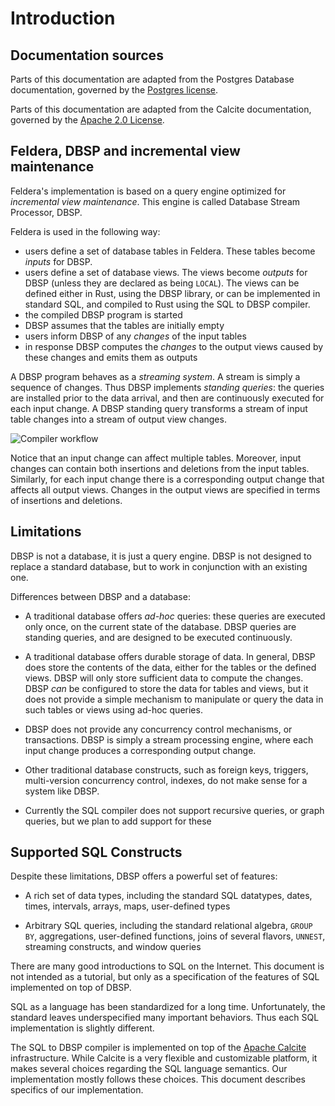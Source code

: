 # Introduction

## Documentation sources

Parts of this documentation are adapted from the Postgres Database
documentation, governed by the [Postgres
license](https://postgrespro.com/postgresql_license).

Parts of this documentation are adapted from the Calcite
documentation, governed by the [Apache 2.0
License](https://github.com/apache/calcite/blob/main/LICENSE).

## Feldera, DBSP and incremental view maintenance

Feldera's implementation is based on a query engine optimized
for *incremental view maintenance*. This engine is called Database Stream
Processor, DBSP.

Feldera is used in the following way:

- users define a set of database tables in Feldera. These tables
  become *inputs* for DBSP.
- users define a set of database views.  The views become *outputs* for DBSP
  (unless they are declared as being `LOCAL`).
  The views can be defined either in Rust, using the DBSP library, or can be
  implemented in standard SQL, and compiled to Rust using the SQL to DBSP
  compiler.
- the compiled DBSP program is started
- DBSP assumes that the tables are initially empty
- users inform DBSP of any *changes* of the input tables
- in response DBSP computes the *changes* to the output views caused
  by these changes and emits them as outputs

A DBSP program behaves as a *streaming system*.  A stream is simply a
sequence of changes.  Thus DBSP implements *standing queries*: the
queries are installed prior to the data arrival, and then are
continuously executed for each input change.  A DBSP standing query
transforms a stream of input table changes into a stream of output
view changes.

![Compiler workflow](./dbsp-workflow.png)

Notice that an input change can affect multiple tables.  Moreover,
input changes can contain both insertions and deletions from the input
tables.  Similarly, for each input change there is a corresponding
output change that affects all output views.  Changes in the output
views are specified in terms of insertions and deletions.

## Limitations

DBSP is not a database, it is just a query engine.  DBSP is not
designed to replace a standard database, but to work in conjunction
with an existing one.

Differences between DBSP and a database:

- A traditional database offers *ad-hoc* queries: these queries are
  executed only once, on the current state of the database.  DBSP
  queries are standing queries, and are designed to be executed
  continuously.

- A traditional database offers durable storage of data.  In general,
  DBSP does store the contents of the data, either for the tables or
  the defined views.  DBSP will only store sufficient data to compute
  the changes.  DBSP *can* be configured to store the data for tables
  and views, but it does not provide a simple mechanism to manipulate
  or query the data in such tables or views using ad-hoc queries.

- DBSP does not provide any concurrency control mechanisms, or
  transactions.  DBSP is simply a stream processing engine, where each
  input change produces a corresponding output change.

- Other traditional database constructs, such as foreign keys,
  triggers, multi-version concurrency control, indexes, do not make
  sense for a system like DBSP.

- Currently the SQL compiler does not support recursive queries, or
  graph queries, but we plan to add support for these

## Supported SQL Constructs

Despite these limitations, DBSP offers a powerful set of features:

- A rich set of data types, including the standard SQL datatypes,
  dates, times, intervals, arrays, maps, user-defined types

- Arbitrary SQL queries, including the standard relational algebra,
  `GROUP BY`, aggregations, user-defined functions, joins of several
  flavors, `UNNEST`, streaming constructs, and window queries

There are many good introductions to SQL on the Internet.  This
document is not intended as a tutorial, but only as a specification of
the features of SQL implemented on top of DBSP.

SQL as a language has been standardized for a long time.
Unfortunately, the standard leaves underspecified many important
behaviors. Thus each SQL implementation is slightly different.

The SQL to DBSP compiler is implemented on top of the [Apache
Calcite](https://calcite.apache.org/) infrastructure. While Calcite is
a very flexible and customizable platform, it makes several choices
regarding the SQL language semantics. Our implementation mostly
follows these choices. This document describes specifics of our
implementation.
